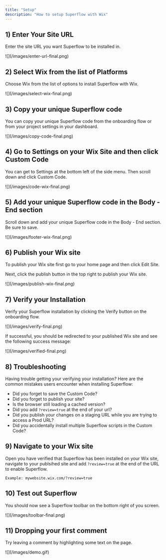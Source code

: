 ```yaml
---
title: "Setup"
description: "How to setup Superflow with Wix"
---
```



## 1) Enter Your Site URL

Enter the site URL you want Superflow to be installed in.

<Frame>
![](/images/enter-url-final.png)
</Frame>

## 2) Select Wix from the list of Platforms

Choose Wix from the list of options to install Superflow with Wix.

<Frame>
![](/images/select-wix-final.png)
</Frame>



## 3) Copy your unique Superflow code

You can copy your unique Superflow code from the onboarding flow or from your project settings in your dashboard.

<Frame>
![](/images/copy-code-final.png)
</Frame>

## 4) Go to Settings on your Wix Site and then click Custom Code

You can get to Settings at the bottom left of the side menu. Then scroll down and click Custom Code.

<Frame>
![](/images/code-wix-final.png)
</Frame>


## 5) Add your unique Superflow code in the Body - End section

Scroll down and add your unique Superflow code in the Body - End section. Be sure to save.

<Frame>
![](/images/footer-wix-final.png)
</Frame>

## 6) Publish your Wix site

To publish your Wix site first go to your home page and then click Edit Site. 

Next, click the publish button in the top right to publish your Wix site.

<Frame>
![](/images/publish-wix-final.png)
</Frame>


## 7) Verify your Installation

Verify your Superflow installation by clicking the Verify button on the onboarding flow.

<Frame>
![](/images/verify-final.png)
</Frame>

If successful, you should be redirected to your published Wix site and see the following success message:

<Frame>
![](/images/verified-final.png)
</Frame>

## 8) Troubleshooting

Having trouble getting your verifying your installation? Here are the common mistakes users encounter when installing Superflow:

 - Did you forget to save the Custom Code?
 - Did you forget to publish your site?
 - Is the browser still loading a cached version?
 - Did you add `?review=true` at the end of your url?
 - Did you publish your changes on a staging URL while you are trying to access a Prod URL?
 - Did you accidentally install multiple Superflow scripts in the Custom Code?


## 9) Navigate to your Wix site 

Open you have verified that Superflow has been installed on your Wix site, navigate to your publsihed site and add `?review=true` at the end of the URL to enable Superflow. 

`Example: mywebsite.wix.com/?review=true`


## 10) Test out Superflow

You should now see a Superflow toolbar on the bottom right of you screen.

<Frame>
![](/images/toolbar-final.png)
</Frame>




## 11) Dropping your first comment
Try leaving a comment by highlighting some text on the page.

<Frame>
![](/images/demo.gif)
</Frame>

